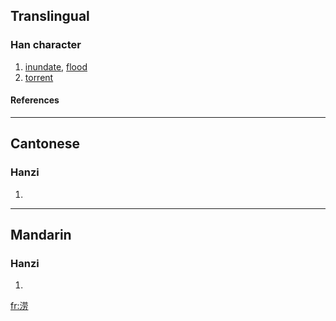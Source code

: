 {{see|澇}}

==Translingual==
===Han character===
{{Han char|rn=85|rad=水|as=07|sn=10|four=|canj=水廿月尸 (ETBS)}}
# [[inundate]], [[flood]]
# [[torrent]]
====References====
{{Han ref|kx=0627.311|hdz=31619.060|uh=6D9D|ud=28061}}

----
==Cantonese==
===Hanzi===
{{yue-hanzi|jyut=|y=lou6}}
# {{defn|Cantonese}}

----
==Mandarin==
===Hanzi===
{{cmn-hanzi|tra=澇|pin=[[lào]] ([[lao4]])|wg=lao<sup>4</sup>}}
# {{defn|Mandarin}}

[[fr:涝]]
